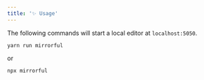 ```yaml
---
title: '✨ Usage'
---
```


The following commands will start a local editor at `localhost:5050`.

```
yarn run mirrorful
```

or

```
npx mirrorful
```
